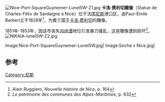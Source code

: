 {{Coord|43|41|38.87|N|7|16|57.68|E|display=title|type:landmark}}
[[File:Nice-Port-SquareGuynemer-Lunel5W-Z1.jpg|thumb]]
'''卡洛·费利切雕像'''（Statue de Charles-Félix de Sardaigne à Nice）位于法国[[尼斯|尼斯]]港口区，由Paul-Émile Barberi立于1828年<ref> Alain Ruggiero, ''Nouvelle histoire de Nice'', p. 164 </ref>，为撒丁国王[[卡洛·费利切|卡洛·费利切]]的雕像。

1851年-1853年，因该市丧失[[自由港|自由港]]地位引发暴力骚乱，这座雕像遭到损坏<ref>''Le patrimoine des communes des Alpes-Maritimes'', p. 632</ref>。
[[Image:NIKAIA-lunel5W-Z2.jpg|thumb]]

<gallery>
Image:Nice-Port-SquareGuynemer-Lunel5W.jpg| 
Image:Socha v Nice.jpg|
</gallery>

== 参考 ==
<references />
[[Category:尼斯|Category:尼斯]]